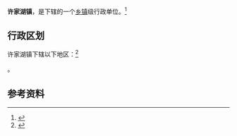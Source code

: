 {{中国乡级行政区|37/13/23/103/000}}

'''许家湖镇'''，是{{PRC admin/fullname|37/13/23/103/000|3}}下辖的一个[[乡镇|乡镇]]级行政单位。<ref>{{PRC admin/ref sgc|{{PRC admin/parent|37/13/23/103/000}}}}</ref>

== 行政区划 ==

许家湖镇下辖以下地区：<ref>{{PRC admin/ref sgc|37/13/23/103/000}}</ref>

{{PRC admin/children|37/13/23/103/000}}。

== 参考资料 ==

{{reflist}}

{{行政区划小作品}}
{{PRC admin/navcat|37/13/23/103/000}}